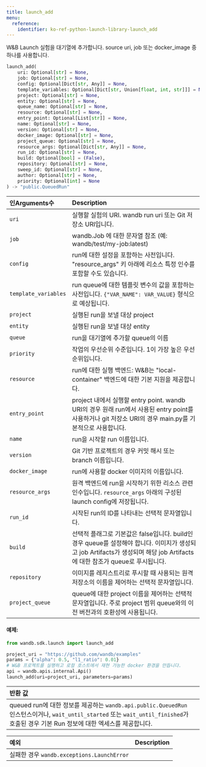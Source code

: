 ```yaml
---
title: launch_add
menu:
  reference:
    identifier: ko-ref-python-launch-library-launch_add
---
```


<Card title="View the source code" href="https://www.github.com/wandb/wandb/tree/637bddf198525810add5804059001b1b319d6ad1/wandb/sdk/launch/_launch_add.py#L34-L131" icon="github"/>

W&B Launch 실험을 대기열에 추가합니다. source uri, job 또는 docker_image 중 하나를 사용합니다.

```python
launch_add(
    uri: Optional[str] = None,
    job: Optional[str] = None,
    config: Optional[Dict[str, Any]] = None,
    template_variables: Optional[Dict[str, Union[float, int, str]]] = None,
    project: Optional[str] = None,
    entity: Optional[str] = None,
    queue_name: Optional[str] = None,
    resource: Optional[str] = None,
    entry_point: Optional[List[str]] = None,
    name: Optional[str] = None,
    version: Optional[str] = None,
    docker_image: Optional[str] = None,
    project_queue: Optional[str] = None,
    resource_args: Optional[Dict[str, Any]] = None,
    run_id: Optional[str] = None,
    build: Optional[bool] = (False),
    repository: Optional[str] = None,
    sweep_id: Optional[str] = None,
    author: Optional[str] = None,
    priority: Optional[int] = None
) -> "public.QueuedRun"
```

| 인Arguments수 | Description |
| :--- | :--- |
|  `uri` |  실행할 실험의 URI. wandb run uri 또는 Git 저장소 URI입니다. |
|  `job` |  wandb.Job 에 대한 문자열 참조 (예: wandb/test/my-job:latest) |
|  `config` |  run에 대한 설정을 포함하는 사전입니다. "resource_args" 키 아래에 리소스 특정 인수를 포함할 수도 있습니다. |
|  `template_variables` |  run queue에 대한 템플릿 변수의 값을 포함하는 사전입니다. `{"VAR_NAME": VAR_VALUE}` 형식으로 예상됩니다. |
|  `project` |  실행된 run을 보낼 대상 project |
|  `entity` |  실행된 run을 보낼 대상 entity |
|  `queue` |  run을 대기열에 추가할 queue의 이름 |
|  `priority` |  작업의 우선순위 수준입니다. 1이 가장 높은 우선순위입니다. |
|  `resource` |  run에 대한 실행 백엔드: W&B는 "local-container" 백엔드에 대한 기본 지원을 제공합니다. |
|  `entry_point` |  project 내에서 실행할 entry point. wandb URI의 경우 원래 run에서 사용된 entry point를 사용하거나 git 저장소 URI의 경우 main.py를 기본적으로 사용합니다. |
|  `name` |  run을 시작할 run 이름입니다. |
|  `version` |  Git 기반 프로젝트의 경우 커밋 해시 또는 branch 이름입니다. |
|  `docker_image` |  run에 사용할 docker 이미지의 이름입니다. |
|  `resource_args` |  원격 백엔드에 run을 시작하기 위한 리소스 관련 인수입니다. `resource_args` 아래의 구성된 launch config에 저장됩니다. |
|  `run_id` |  시작된 run의 ID를 나타내는 선택적 문자열입니다. |
|  `build` |  선택적 플래그로 기본값은 false입니다. build인 경우 queue를 설정해야 합니다. 이미지가 생성되고 job Artifacts가 생성되며 해당 job Artifacts에 대한 참조가 queue로 푸시됩니다. |
|  `repository` |  이미지를 레지스트리로 푸시할 때 사용되는 원격 저장소의 이름을 제어하는 선택적 문자열입니다. |
|  `project_queue` |  queue에 대한 project 이름을 제어하는 선택적 문자열입니다. 주로 project 범위 queue와의 이전 버전과의 호환성에 사용됩니다. |

#### 예제:

```python
from wandb.sdk.launch import launch_add

project_uri = "https://github.com/wandb/examples"
params = {"alpha": 0.5, "l1_ratio": 0.01}
# W&B 프로젝트를 실행하고 로컬 호스트에서 재현 가능한 docker 환경을 만듭니다.
api = wandb.apis.internal.Api()
launch_add(uri=project_uri, parameters=params)
```

| 반환 값 |  |
| :--- | :--- |
|  queued run에 대한 정보를 제공하는 `wandb.api.public.QueuedRun` 인스턴스이거나, `wait_until_started` 또는 `wait_until_finished`가 호출된 경우 기본 Run 정보에 대한 엑세스를 제공합니다. |

| 예외 | Description |
| :--- | :--- |
|  실패한 경우 `wandb.exceptions.LaunchError` |
